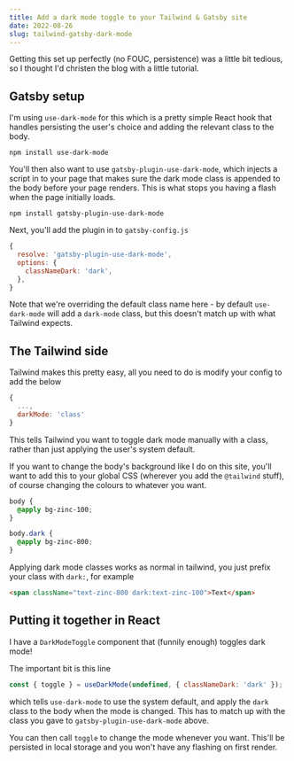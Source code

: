 ```yaml
---
title: Add a dark mode toggle to your Tailwind & Gatsby site
date: 2022-08-26
slug: tailwind-gatsby-dark-mode
---
```

Getting this set up perfectly (no FOUC, persistence) was a little bit tedious, so I thought I'd christen the blog with a little tutorial.

## Gatsby setup
I'm using `use-dark-mode` for this which is a pretty simple React hook that handles persisting the user's choice and adding the relevant class to the body. 

```shell
npm install use-dark-mode
```

You'll then also want to use `gatsby-plugin-use-dark-mode`, which injects a script in to your page that makes sure the dark mode class is appended to the body before your page renders. This is what stops you having a flash when the page initially loads.

```shell
npm install gatsby-plugin-use-dark-mode
```

Next, you'll add the plugin in to `gatsby-config.js`
```javascript
{
  resolve: 'gatsby-plugin-use-dark-mode',
  options: {
    classNameDark: 'dark',
  },
}
```

Note that we're overriding the default class name here - by default `use-dark-mode` will add a `dark-mode` class, but this doesn't match up with what Tailwind expects.

## The Tailwind side
Tailwind makes this pretty easy, all you need to do is modify your config to add the below
```javascript
{
  ...,
  darkMode: 'class'
}
```

This tells Tailwind you want to toggle dark mode manually with a class, rather than just applying the user's system default.

If you want to change the body's background like I do on this site, you'll want to add this to your global CSS (wherever you add the `@tailwind` stuff), of course changing the colours to whatever you want.
```css
body {
  @apply bg-zinc-100;
}

body.dark {
  @apply bg-zinc-800;
}
```

Applying dark mode classes works as normal in tailwind, you just prefix your class with `dark:`, for example
```html
<span className="text-zinc-800 dark:text-zinc-100">Text</span>
```

## Putting it together in React
I have a `DarkModeToggle` component that (funnily enough) toggles dark mode!

The important bit is this line
```javascript
const { toggle } = useDarkMode(undefined, { classNameDark: 'dark' });
```
which tells `use-dark-mode` to use the system default, and apply the `dark` class to the body when the mode is changed. This has to match up with the class you gave to `gatsby-plugin-use-dark-mode` above.

You can then call `toggle` to change the mode whenever you want. This'll be persisted in local storage and you won't have any flashing on first render.